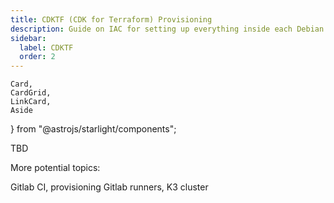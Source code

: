 ```yaml
---
title: CDKTF (CDK for Terraform) Provisioning
description: Guide on IAC for setting up everything inside each Debian OS
sidebar:
  label: CDKTF
  order: 2
---
```


    Card,
    CardGrid,
    LinkCard,
    Aside
} from "@astrojs/starlight/components";

TBD

More potential topics:

Gitlab CI, provisioning Gitlab runners, K3 cluster
